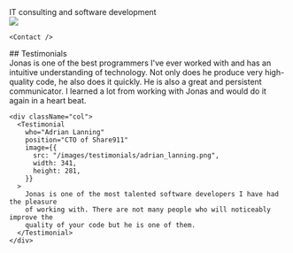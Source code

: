 
<FirstHeader className="mb-0">
  IT consulting and software development
</FirstHeader>

<Section>
  <div className="clearfix">
    <Image src="/images/jonas.png" width={281} height={281} className="mb-2 mb-md-0 float-md-start me-md-2" />

    <Contact />

  </div>
</Section>

<Section>
  ## Testimonials

  <div className="row">
    <div className="col mb-3 mb-md-0">
      <Testimonial
        who="Sam Hatoum"
        position="Founder of Xolv.io"
        image={{
          src: "/images/testimonials/sam_hatoum.jpg",
          width: 300,
          height: 281,
        }}
      >
        Jonas is one of the best programmers I&#39;ve ever worked with and has an
        intuitive understanding of technology. Not only does he produce very
        high-quality code, he also does it quickly. He is also a great and persistent
        communicator. I learned a lot from working with Jonas and would do it again in
        a heart beat.
      </Testimonial>
    </div>

    <div className="col">
      <Testimonial
        who="Adrian Lanning"
        position="CTO of Share911"
        image={{
          src: "/images/testimonials/adrian_lanning.png",
          width: 341,
          height: 281,
        }}
      >
        Jonas is one of the most talented software developers I have had the pleasure
        of working with. There are not many people who will noticeably improve the
        quality of your code but he is one of them.
      </Testimonial>
    </div>

  </div>
</Section>

<Section>
  <div className="text-center">
    <Contact className="btn-lg" />
  </div>
</Section>
